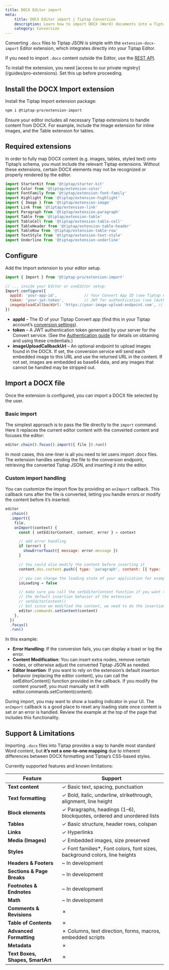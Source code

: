 ```yaml
---
title: DOCX Editor import
meta:
    title: DOCX Editor import | Tiptap Conversion
    description: Learn how to import DOCX (Word) documents into a Tiptap editor using the Import extension.
    category: Conversion
---
```



Converting `.docx` files to Tiptap JSON is simple with the `extension-docx-import` Editor extension,
which integrates directly into your Tiptap Editor.

If you need to import `.docx` content outside the Editor, use the [REST API]().

<CodeDemo isPro path="/Extensions/ImportDocx" />

<Callout title="Private registry access" variant="warning">
    To install the extension, you need [access to our
    private registry](/guides/pro-extensions). Set this up before proceeding.
</Callout>

## Install the DOCX Import extension

Install the Tiptap Import extension package:

```bash
npm i @tiptap-pro/extension-import
```

Ensure your editor includes all necessary Tiptap extensions to handle content from DOCX. For example, include the Image extension for inline images, and the Table extension for tables.

## Required extensions
In order to fully map DOCX content (e.g. images, tables, styled text) onto Tiptap’s schema, you must include the relevant Tiptap extensions. Without these extensions, certain DOCX elements may not be recognized or properly rendered by the editor.

```js
import StarterKit from '@tiptap/starter-kit'
import Color from '@tiptap/extension-color'
import FontFamily from '@tiptap/extension-font-family'
import Highlight from '@tiptap/extension-highlight'
import { Image } from '@tiptap/extension-image'
import Link from '@tiptap/extension-link'
import Paragraph from '@tiptap/extension-paragraph'
import Table from '@tiptap/extension-table'
import TableCell from '@tiptap/extension-table-cell'
import TableHeader from '@tiptap/extension-table-header'
import TableRow from '@tiptap/extension-table-row'
import TextStyle from '@tiptap/extension-text-style'
import Underline from '@tiptap/extension-underline'
```

## Configure
Add the Import extension to your editor setup.

```js
import { Import } from '@tiptap-pro/extension-import'

// ... inside your Editor or useEditor setup:
Import.configure({
  appId: 'your-app-id',            // Your Convert App ID (see Tiptap Cloud settings)
  token: 'your-jwt-token',         // JWT for authentication (see [Authentication](conversion/authentication.md))
  imageUploadCallbackUrl: 'https://your-image-upload-endpoint.com', // Upload images instead of embedding (optional)
})
```

- **appId** – The ID of your Tiptap Convert app (find this in your Tiptap account’s [conversion settings]()).
- **token** – A JWT authentication token generated by your server for the Convert service. (See the [Authentication guide]() for details on obtaining and using these credentials.)
- **imageUploadCallbackUrl** – An optional endpoint to upload images found in the DOCX. If set, the conversion service will send each embedded image to this URL and use the returned URL in the content. If not set, images are embedded as base64 data, and any images that cannot be handled may be stripped out.

## Import a DOCX file
Once the extension is configured, you can import a DOCX file selected by the user.

### Basic import
The simplest approach is to pass the file directly to the `import` command. Here it replaces the current editor content with the converted content and focuses the editor:
```js
editor.chain().focus().import({ file }).run()
```
In most cases, this one-liner is all you need to let users import .docx files. The extension handles sending the file to the conversion endpoint, retrieving the converted Tiptap JSON, and inserting it into the editor.

### Custom import handling
You can customize the import flow by providing an `onImport` callback. This callback runs after the file is converted, letting you handle errors or modify the content before it’s inserted:

```js
editor
  .chain()
  .import({
    file,
    onImport(context) {
      const { setEditorContent, content, error } = context

      // add error handling
      if (error) {
        showErrorToast({ message: error.message })
      }

      // You could also modify the content before inserting it
      content.doc.content.push({ type: 'paragraph', content: [{ type: 'text', text: 'Hello!' }] })

      // you can change the loading state of your application for example
      isLoading = false

      // make sure you call the setEditorContent function if you want to run
      // the default insertion behavior of the extension
      // setEditorContent()
      // but since we modified the content, we need to do the insertion manually
      editor.commands.setContent(content)
    },
  })
  .focus()
  .run()
```
In this example:
- **Error Handling**: If the conversion fails, you can display a toast or log the error.
- **Content Modification**: You can insert extra nodes, remove certain nodes, or otherwise adjust the converted Tiptap JSON as needed.
- **Editor Insertion**: If you want to rely on the extension’s default insertion behavior (replacing the editor content), you can call the setEditorContent() function provided in the callback. If you modify the content yourself, you must manually set it with editor.commands.setContent(content).

During import, you may want to show a loading indicator in your UI. The `onImport` callback is a good place to reset any loading state once content is set or an error is handled. Review the example at the top of the page that includes this functionality.

## Support & Limitations
Importing `.docx` files into Tiptap provides a way to handle most standard Word content, but **it’s not a one-to-one mapping** due to inherent differences between DOCX formatting and Tiptap’s CSS-based styles.

Currently supported features and known limitations:

| **Feature**                      | **Support**                                                                |
|----------------------------------|----------------------------------------------------------------------------|
| **Text content**                 | ✓ Basic text, spacing, punctuation                                         |
| **Text formatting**              | ✓ Bold, italic, underline, strikethrough, alignment, line height           |
| **Block elements**               | ✓ Paragraphs, headings (1–6), blockquotes, ordered and unordered lists     |
| **Tables**                       | ✓ Basic structure, header rows, colspan                                    |
| **Links**                        | ✓ Hyperlinks                                                               |
| **Media (Images)**               | ✓ Embedded images, size preserved                                          |
| **Styles**                       | ✓ Font families*, Font colors, font sizes, background colors, line heights |
| **Headers & Footers**            | ~ In development                                                           |
| **Sections & Page Breaks**       | ~ In development                                                           |
| **Footnotes & Endnotes**         | ~ In development                                                           |
| **Math**                         | ~ In development                                                           |
| **Comments & Revisions**         | ✗                                                                          |
| **Table of Contents**            | ✗                                                                          |
| **Advanced Formatting**          | ✗ Columns, text direction, forms, macros, embedded scripts                 |
| **Metadata**                     | ✗                                                                          |
| **Text Boxes, Shapes, SmartArt** | ✗                                                                          |